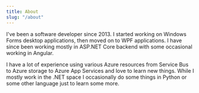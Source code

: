 ```yaml
---
title: About
slug: "/about"
---
```


I've been a software developer since 2013. I started working on Windows Forms desktop applications, then moved on to WPF applications. I have since been working mostly in ASP.NET Core backend with some occasional working in Angular.


I have a lot of experience using various Azure resources from Service Bus to Azure storage to Azure App Services and love to learn new things. While I mostly work in the .NET space I occasionally do some things in Python or some other language just to learn some more.